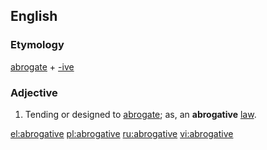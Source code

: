 ==English==
===Etymology===
[[abrogate]] + [[-ive]]

===Adjective===
{{en-adj}}

# Tending or designed to [[abrogate]]; as, an '''abrogative''' [[law]].

[[el:abrogative]]
[[pl:abrogative]]
[[ru:abrogative]]
[[vi:abrogative]]